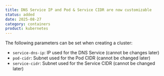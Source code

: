 ```yaml
---
title: DNS Service IP and Pod & Service CIDR are now customizable
status: added
date: 2025-08-27
category: containers
product: kubernetes
---
```


The following parameters can be set when creating a cluster:
- `service-dns-ip`: IP used for the DNS Service (cannot be changes later)
- `pod-cidr`: Subnet used for the Pod CIDR (cannot be changed later)
- `service-cidr`: Subnet used for the Service CIDR (cannot be changed later)

